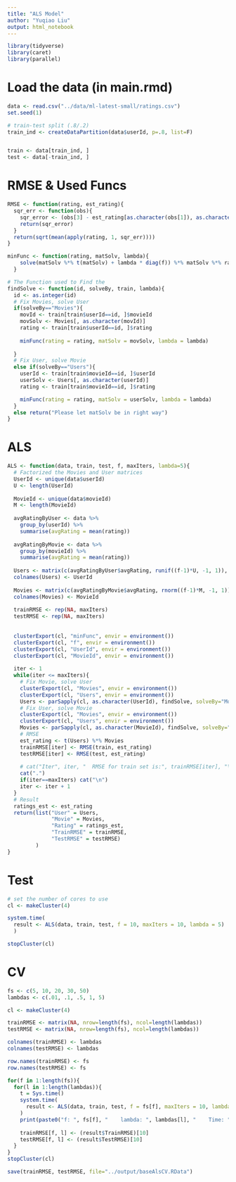 ```yaml
---
title: "ALS Model"
author: "Yuqiao Liu"
output: html_notebook
---
```


```r
library(tidyverse)
library(caret)
library(parallel)
```

# Load the data (in main.rmd)
```r
data <- read.csv("../data/ml-latest-small/ratings.csv")
set.seed(1)

# train-test split (.8/.2)
train_ind <- createDataPartition(data$userId, p=.8, list=F)


train <- data[train_ind, ]
test <- data[-train_ind, ]
```

# RMSE & Used Funcs
```r
RMSE <- function(rating, est_rating){
  sqr_err <- function(obs){
    sqr_error <- (obs[3] - est_rating[as.character(obs[1]), as.character(obs[2])])^2
    return(sqr_error)
  }
  return(sqrt(mean(apply(rating, 1, sqr_err))))  
}

minFunc <- function(rating, matSolv, lambda){
    solve(matSolv %*% t(matSolv) + lambda * diag(f)) %*% matSolv %*% rating
  }

# The Function used to Find the 
findSolve <- function(id, solveBy, train, lambda){
  id <- as.integer(id)
  # Fix Movies, solve User
  if(solveBy=="Movies"){
    movId <- train[train$userId==id, ]$movieId
    movSolv <- Movies[, as.character(movId)]
    rating <- train[train$userId==id, ]$rating
    
    minFunc(rating = rating, matSolv = movSolv, lambda = lambda)
    
  }
  # Fix User, solve Movie
  else if(solveBy=="Users"){
    userId <- train[train$movieId==id, ]$userId
    userSolv <- Users[, as.character(userId)]
    rating <- train[train$movieId==id, ]$rating

    minFunc(rating = rating, matSolv = userSolv, lambda = lambda)
  }
  else return("Please let matSolv be in right way")
}
```

# ALS
```r
ALS <- function(data, train, test, f, maxIters, lambda=5){
  # Factorized the Movies and User matrices
  UserId <- unique(data$userId)
  U <- length(UserId)
  
  MovieId <- unique(data$movieId)
  M <- length(MovieId)
  
  avgRatingByUser <- data %>% 
    group_by(userId) %>% 
    summarise(avgRating = mean(rating))
  
  avgRatingByMovie <- data %>% 
    group_by(movieId) %>% 
    summarise(avgRating = mean(rating))
  
  Users <- matrix(c(avgRatingByUser$avgRating, runif((f-1)*U, -1, 1)), nrow=f, byrow = T)
  colnames(Users) <- UserId
  
  Movies <- matrix(c(avgRatingByMovie$avgRating, rnorm((f-1)*M, -1, 1)), nrow=f, byrow = T)
  colnames(Movies) <- MovieId
  
  trainRMSE <- rep(NA, maxIters)
  testRMSE <- rep(NA, maxIters)
  
  
  clusterExport(cl, "minFunc", envir = environment())
  clusterExport(cl, "f", envir = environment())
  clusterExport(cl, "UserId", envir = environment())
  clusterExport(cl, "MovieId", envir = environment())
  
  iter <- 1
  while(iter <= maxIters){
    # Fix Movie, solve User
    clusterExport(cl, "Movies", envir = environment())
    clusterExport(cl, "Users", envir = environment())
    Users <- parSapply(cl, as.character(UserId), findSolve, solveBy="Movies", train = train, lambda = lambda, USE.NAMES = T)
    # Fix User, solve Movie
    clusterExport(cl, "Movies", envir = environment())
    clusterExport(cl, "Users", envir = environment())
    Movies <- parSapply(cl, as.character(MovieId), findSolve, solveBy="Users", train = train, lambda = lambda, USE.NAMES = T)
    # RMSE 
    est_rating <- t(Users) %*% Movies
    trainRMSE[iter] <- RMSE(train, est_rating)
    testRMSE[iter] <- RMSE(test, est_rating)
    
    # cat("Iter", iter, "  RMSE for train set is:", trainRMSE[iter], "\t RMSE for test set is:", testRMSE[iter], "\n")
    cat(".") 
    if(iter==maxIters) cat("\n")
    iter <- iter + 1
  }
  # Result
  ratings_est <- est_rating
  return(list("User" = Users, 
              "Movie" = Movies, 
              "Rating" = ratings_est, 
              "TrainRMSE" = trainRMSE, 
              "TestRMSE" = testRMSE) 
         )
}

```

# Test
```r
# set the number of cores to use
cl <- makeCluster(4)

system.time(
  result <- ALS(data, train, test, f = 10, maxIters = 10, lambda = 5)
  )

stopCluster(cl)
```

# CV
```r
fs <- c(5, 10, 20, 30, 50)
lambdas <- c(.01, .1, .5, 1, 5)
```

```r
cl <- makeCluster(4)

trainRMSE <- matrix(NA, nrow=length(fs), ncol=length(lambdas))
testRMSE <- matrix(NA, nrow=length(fs), ncol=length(lambdas))

colnames(trainRMSE) <- lambdas
colnames(testRMSE) <- lambdas

row.names(trainRMSE) <- fs
row.names(testRMSE) <- fs

for(f in 1:length(fs)){
  for(l in 1:length(lambdas)){
    t = Sys.time()
    system.time(
      result <- ALS(data, train, test, f = fs[f], maxIters = 10, lambda = lambdas[l])
    )
    print(paste0("f: ", fs[f], "    lambda: ", lambdas[l], "    Time: ", Sys.time()-t))
    
    trainRMSE[f, l] <- (result$TrainRMSE)[10]
    testRMSE[f, l] <- (result$TestRMSE)[10]
  }
}
stopCluster(cl)

save(trainRMSE, testRMSE, file="../output/baseAlsCV.RData")

```

